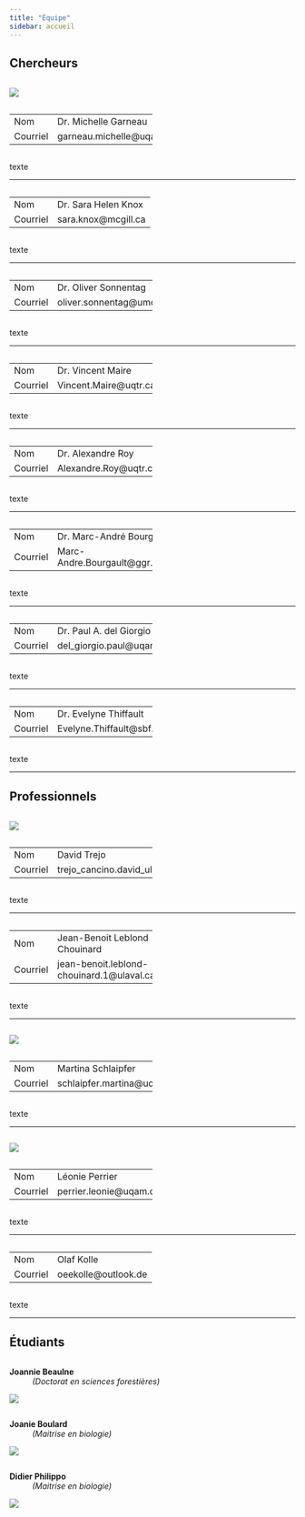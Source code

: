 ```yaml
---
title: "Équipe"
sidebar: accueil
---
```

## Chercheurs

:::: {layout-nrow=1}
:::{.column width="50%"}

![](images/team/garneau_michelle.jpg)

:::
::: {.column width="50%"}

 |
-----|:-----
Nom| Dr. Michelle Garneau
Courriel|  garneau.michelle\@uqam.ca
<!--GitHub| [https://github.com/sknox01](https://github.com/sknox01)-->

::: 
::::

texte

---

:::: {layout-nrow=1}
:::{.column width="50%"}

<!--![](images/headshots/ketler-oval.png)
-->
:::
::: {.column width="50%"}

|
-----|:-----
Nom| Dr. Sara Helen Knox
Courriel| sara.knox\@mcgill.ca
<!--Office| PCMH B1100-->

::: 
::::

texte

---

:::: {layout-nrow=1}
:::{.column width="50%"}

<!--![](images/headshots/zoran-nesic-oval.png)
-->
:::
::: {.column width="50%"}

 |
-----|:-----
Nom| Dr. Oliver Sonnentag
Courriel| oliver.sonnentag\@umontreal.ca
<!--Office| MCML 137-->

::: 
::::

texte

---

:::: {layout-nrow=1}
:::{.column width="50%"}

<!--![](images/headshots/zoran-nesic-oval.png)
-->
:::
::: {.column width="50%"}

 |
-----|:-----
Nom| Dr. Vincent Maire
Courriel| Vincent.Maire\@uqtr.ca
<!--Office| MCML 137-->

::: 
::::

texte

---

:::: {layout-nrow=1}
:::{.column width="50%"}

<!--![](images/headshots/zoran-nesic-oval.png)
-->
:::
::: {.column width="50%"}

 |
-----|:-----
Nom| Dr. Alexandre Roy
Courriel| Alexandre.Roy\@uqtr.ca
<!--Office| MCML 137-->

::: 
::::

texte

---

:::: {layout-nrow=1}
:::{.column width="50%"}

<!--![](images/headshots/zoran-nesic-oval.png)
-->
:::
::: {.column width="50%"}

 |
-----|:-----
Nom| Dr. Marc-André Bourgault
Courriel| Marc-Andre.Bourgault\@ggr.ulaval.ca
<!--Office| MCML 137-->

::: 
::::

texte

---

:::: {layout-nrow=1}
:::{.column width="50%"}

<!--![](images/headshots/zoran-nesic-oval.png)
-->
:::
::: {.column width="50%"}

 |
-----|:-----
Nom| Dr. Paul A. del Giorgio
Courriel| del_giorgio.paul\@uqam.ca
<!--Office| MCML 137-->

::: 
::::

texte

---

:::: {layout-nrow=1}
:::{.column width="50%"}

<!--![](images/headshots/zoran-nesic-oval.png)
-->
:::
::: {.column width="50%"}

 |
-----|:-----
Nom| Dr. Evelyne Thiffault
Courriel|  Evelyne.Thiffault\@sbf.ulaval.ca
<!--Office| MCML 137-->

::: 
::::

texte

---

## Professionnels

:::: {layout-nrow=1}
:::{.column width="50%"}

![](images/team/trejo_david.jpg)

:::
::: {.column width="50%"}

 |
-----|:-----
Nom| David Trejo
Courriel|  trejo_cancino.david_ulises\@uqam.ca
<!--Office| MCML 137-->

::: 
::::

texte

---

:::: {layout-nrow=1}
:::{.column width="50%"}

<!--![](images/headshots/zoran-nesic-oval.png)
-->
:::
::: {.column width="50%"}

 |
-----|:-----
Nom| Jean-Benoit Leblond Chouinard 
Courriel|  jean-benoit.leblond-chouinard.1\@ulaval.ca
<!--Office| MCML 137-->

::: 
::::

texte

---

:::: {layout-nrow=1}
:::{.column width="50%"}

![](images/team/schlaipfer_martina.jpg)

:::
::: {.column width="50%"}

 |
-----|:-----
Nom| Martina Schlaipfer
Courriel|  schlaipfer.martina\@uqam.ca
<!--Office| MCML 137-->

::: 
::::

texte

---

:::: {layout-nrow=1}
:::{.column width="50%"}

![](images/team/perrier_leonie.png)

:::
::: {.column width="50%"}

 |
-----|:-----
Nom| Léonie Perrier
Courriel|  perrier.leonie\@uqam.ca
<!--Office| MCML 137-->

::: 
::::

texte

---

:::: {layout-nrow=1}
:::{.column width="50%"}

<!--![](images/headshots/zoran-nesic-oval.png)
-->
:::
::: {.column width="50%"}

 |
-----|:-----
Nom| Olaf Kolle
Courriel|  oeekolle\@outlook.de
<!--Office| MCML 137-->

::: 
::::

texte

---

## Étudiants

:::: {layout-nrow=1}
::: {.column width="50%}

**Joannie Beaulne**
: *(Doctorat en sciences forestières)*

![](images/team/beaulne_joannie.jpg)

:::
::: {.column width="50%"}

**Joanie Boulard**
: *(Maitrise en biologie)*

![](images/team/boulard_joanie.jpg)

:::
::::

:::: {layout-nrow=1}
::: {.column width="50%"}

**Didier Philippo**
: *(Maitrise en biologie)*

![](images/team/philippo_didier.jpg)


:::
::::
